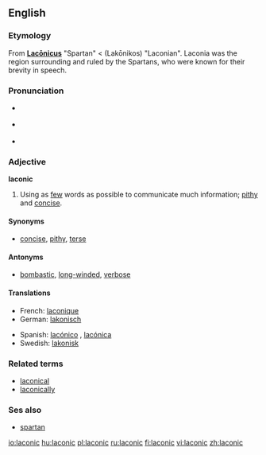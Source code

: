 ==English==

===Etymology===
From {{L.}} '''[[Laconicus|Lacōnicus]]''' "Spartan" < {{AGr.}} '''{{polytonic|[[Λακωνικός]]}}''' (Lakōnikos) "Laconian". Laconia was the region surrounding and ruled by the Spartans, who were known for their brevity in speech.

===Pronunciation===
*{{italbrac|[[RP]]}} {{IPA|/ləˈkɒnɪk/}}
*{{italbrac|US}} {{IPA|/ləˈkɑːnɪk/}}
*{{rhymes|ɒnɪk}}

===Adjective===
'''laconic'''

# Using as [[few]] words as possible to communicate much information; [[pithy]] and [[concise]].

====Synonyms====
* [[concise]], [[pithy]], [[terse]]

====Antonyms====
* [[bombastic]], [[long-winded]], [[verbose]]

====Translations====
{{top}}
*French: [[laconique]] 
*German: [[lakonisch]]
{{mid}}
*Spanish: [[lacónico]] {{m}}, [[lacónica]] {{f}}
*Swedish: [[lakonisk]]
{{bottom}}

===Related terms===
*[[laconical]]
*[[laconically]]

===Ses also===
*[[spartan]]

[[io:laconic]]
[[hu:laconic]]
[[pl:laconic]]
[[ru:laconic]]
[[fi:laconic]]
[[vi:laconic]]
[[zh:laconic]]